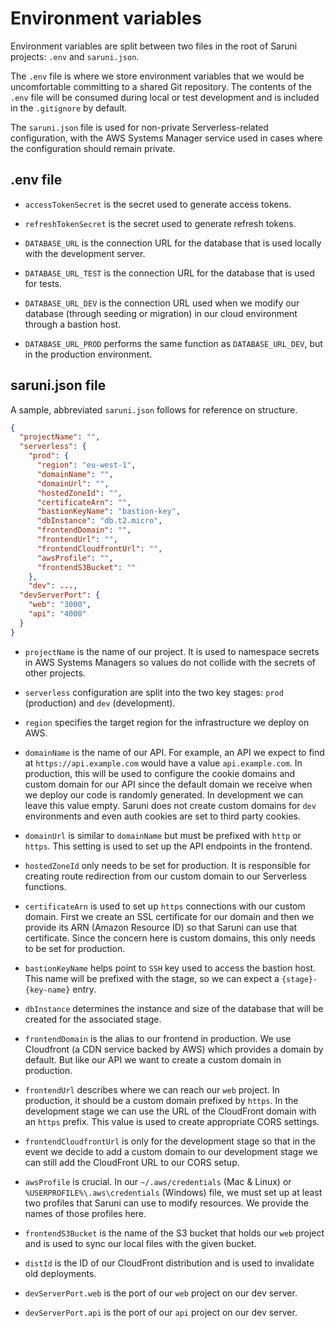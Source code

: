 # Environment variables

Environment variables are split between two files in the root of Saruni projects: `.env` and `saruni.json`.

The `.env` file is where we store environment variables that we would be uncomfortable committing to a shared Git repository. The contents of the `.env` file will be consumed during local or test development and is included in the `.gitignore` by default.

The `saruni.json` file is used for non-private Serverless-related configuration, with the AWS Systems Manager service used in cases where the configuration should remain private.

## .env file

- `accessTokenSecret` is the secret used to generate access tokens.

- `refreshTokenSecret` is the secret used to generate refresh tokens.

- `DATABASE_URL` is the connection URL for the database that is used locally with the development server.

- `DATABASE_URL_TEST` is the connection URL for the database that is used for tests.

- `DATABASE_URL_DEV` is the connection URL used when we modify our database (through seeding or migration) in our cloud environment through a bastion host.

- `DATABASE_URL_PROD` performs the same function as `DATABASE_URL_DEV`, but in the production environment.

## saruni.json file

A sample, abbreviated `saruni.json` follows for reference on structure.

```json
{
  "projectName": "",
  "serverless": {
    "prod": {
      "region": "eu-west-1",
      "domainName": "",
      "domainUrl": "",
      "hostedZoneId": "",
      "certificateArn": "",
      "bastionKeyName": "bastion-key",
      "dbInstance": "db.t2.micro",
      "frontendDomain": "",
      "frontendUrl": "",
      "frontendCloudfrontUrl": "",
      "awsProfile": "",
      "frontendS3Bucket": ""
    },
    "dev": ...,
  "devServerPort": {
    "web": "3000",
    "api": "4000"
  }
}
```

- `projectName` is the name of our project. It is used to namespace secrets in AWS Systems Managers so values do not collide with the secrets of other projects.

- `serverless` configuration are split into the two key stages: `prod` (production) and `dev` (development).

- `region` specifies the target region for the infrastructure we deploy on AWS.

- `domainName` is the name of our API. For example, an API we expect to find at `https://api.example.com` would have a value `api.example.com`. In production, this will be used to configure the cookie domains and custom domain for our API since the default domain we receive when we deploy our code is randomly generated. In development we can leave this value empty. Saruni does not create custom domains for `dev` environments and even auth cookies are set to third party cookies.

- `domainUrl` is similar to `domainName` but must be prefixed with `http` or `https`. This setting is used to set up the API endpoints in the frontend.

- `hostedZoneId` only needs to be set for production. It is responsible for creating route redirection from our custom domain to our Serverless functions.

- `certificateArn` is used to set up `https` connections with our custom domain. First we create an SSL certificate for our domain and then we provide its ARN (Amazon Resource ID) so that Saruni can use that certificate. Since the concern here is custom domains, this only needs to be set for production.

- `bastionKeyName` helps point to `SSH` key used to access the bastion host. This name will be prefixed with the stage, so we can expect a `{stage}-{key-name}` entry.

- `dbInstance` determines the instance and size of the database that will be created for the associated stage.

- `frontendDomain` is the alias to our frontend in production. We use Cloudfront (a CDN service backed by AWS) which provides a domain by default. But like our API we want to create a custom domain in production.

- `frontendUrl` describes where we can reach our `web` project. In production, it should be a custom domain prefixed by `https`. In the development stage we can use the URL of the CloudFront domain with an `https` prefix. This value is used to create appropriate CORS settings.

- `frontendCloudfrontUrl` is only for the development stage so that in the event we decide to add a custom domain to our development stage we can still add the CloudFront URL to our CORS setup.

- `awsProfile` is crucial. In our `~/.aws/credentials` (Mac & Linux) or `%USERPROFILE%\.aws\credentials` (Windows) file, we must set up at least two profiles that Saruni can use to modify resources. We provide the names of those profiles here.

- `frontendS3Bucket` is the name of the S3 bucket that holds our `web` project and is used to sync our local files with the given bucket.

- `distId` is the ID of our CloudFront distribution and is used to invalidate old deployments.

- `devServerPort.web` is the port of our `web` project on our dev server.

- `devServerPort.api` is the port of our `api` project on our dev server.
